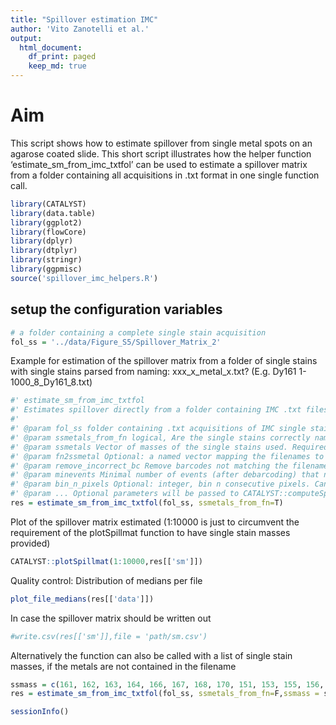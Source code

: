 ```yaml
---
title: "Spillover estimation IMC"
author: 'Vito Zanotelli et al.'
output:
  html_document:
    df_print: paged
    keep_md: true
---
```


# Aim
This script shows how to estimate spillover from single metal spots on an agarose coated slide.
This short script illustrates how the helper function 'estimate_sm_from_imc_txtfol' can be used to estimate a spillover matrix from a folder containing all acquisitions 
in .txt format in one single function call.

```r
library(CATALYST)
library(data.table)
library(ggplot2)
library(flowCore)
library(dplyr)
library(dtplyr)
library(stringr)
library(ggpmisc)
source('spillover_imc_helpers.R')
```


## setup the configuration variables
```r
# a folder containing a complete single stain acquisition
fol_ss = '../data/Figure_S5/Spillover_Matrix_2'
```
Example for estimation of the spillover matrix from a folder of single stains
with single stains parsed from naming: xxx_x_metal_x.txt? (E.g. Dy161 1-1000_8_Dy161_8.txt)
```r
#' estimate_sm_from_imc_txtfol
#' Estimates spillover directly from a folder containing IMC .txt files
#'
#' @param fol_ss folder containing .txt acquisitions of IMC single stains
#' @param ssmetals_from_fn logical, Are the single stains correctly named xxx_x_metal_x.txt? (E.g. Dy161 1-1000_8_Dy161_8.txt
#' @param ssmetals Vector of masses of the single stains used. Required if ssmetals_from_file_fn is False
#' @param fn2ssmetal Optional: a named vector mapping the filenames to the single stain metal used (e.g. if it cannot be parsed from the filename)
#' @param remove_incorrect_bc Remove barcodes not matching the filename single stain annotation (requires either ssmetals_from_fn=T or fn2ssmetal )
#' @param minevents Minimal number of events (after debarcoding) that need to be present in a single stain in order that a spillover estimation is performed
#' @param bin_n_pixels Optional: integer, bin n consecutive pixels. Can be used if the intensities per pixel are to low (e.g. <200 counts)
#' @param ... Optional parameters will be passed to CATALYST::computeSpillmat 
res = estimate_sm_from_imc_txtfol(fol_ss, ssmetals_from_fn=T)
```
Plot of the spillover matrix estimated
(1:10000 is just to circumvent the requirement of the plotSpillmat function to have single stain masses provided)
```r
CATALYST::plotSpillmat(1:10000,res[['sm']])
```

Quality control: Distribution of medians per file
```r
plot_file_medians(res[['data']])
```
In case the spillover matrix should be written out
```r
#write.csv(res[['sm']],file = 'path/sm.csv')
```


Alternatively the function can also be called with a list of single stain masses, if the metals are not contained in the filename
```r
ssmass = c(161, 162, 163, 164, 166, 167, 168, 170, 151, 153, 155, 156, 158, 160, 165, 113, 115, 175, 142, 143, 144, 145, 146, 148, 150, 141, 147, 149, 152, 154, 159, 169, 171, 172, 173, 174, 176)
res = estimate_sm_from_imc_txtfol(fol_ss, ssmetals_from_fn=F,ssmass = ssmass )
```

```r
sessionInfo()
```

